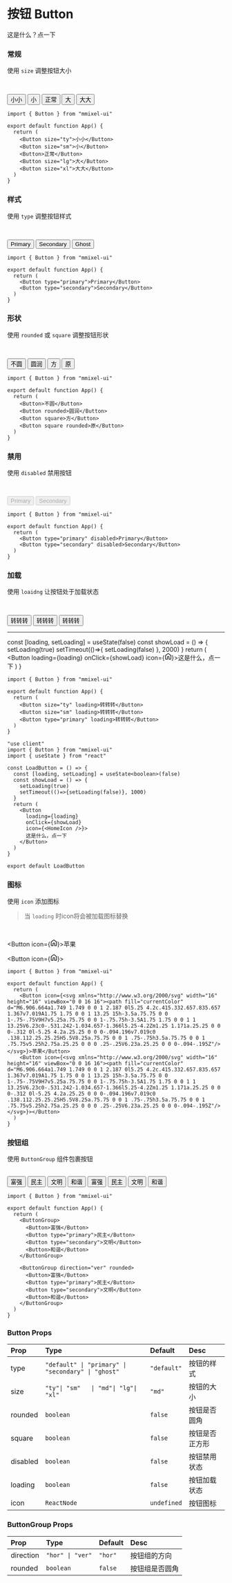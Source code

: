 # 按钮 Button

这是什么？点一下


### 常规

使用 `size` 调整按钮大小

<br/>

<Button size="ty">小小</Button>
<Button size="sm">小</Button>
<Button>正常</Button>
<Button size="lg">大</Button>
<Button size="xl">大大</Button>

```tsx copy
import { Button } from "mmixel-ui"

export default function App() {
  return (
    <Button size="ty">小小</Button>
    <Button size="sm">小</Button>
    <Button>正常</Button>
    <Button size="lg">大</Button>
    <Button size="xl">大大</Button>
  )
}
```

### 样式

使用 `type` 调整按钮样式

<br/>

<Button type="primary">Primary</Button>
<Button type="secondary">Secondary</Button>
<Button type="ghost">Ghost</Button>

```tsx copy
import { Button } from "mmixel-ui"

export default function App() {
  return (
    <Button type="primary">Primary</Button>
    <Button type="secondary">Secondary</Button>
  )
}
```

### 形状

使用 `rounded` 或 `square` 调整按钮形状

<br/>

<Button>不圆</Button>
<Button rounded>圆润</Button>
<Button square>方</Button>
<Button square rounded>原</Button>

```tsx copy
import { Button } from "mmixel-ui"

export default function App() {
  return (
    <Button>不圆</Button>
    <Button rounded>圆润</Button>
    <Button square>方</Button>
    <Button square rounded>原</Button>
  )
}
```

### 禁用

使用 `disabled` 禁用按钮

<br/>

<Button type="primary" disabled>Primary</Button>
<Button type="secondary" disabled>Secondary</Button>

```tsx copy
import { Button } from "mmixel-ui"

export default function App() {
  return (
    <Button type="primary" disabled>Primary</Button>
    <Button type="secondary" disabled>Secondary</Button>
  )
}
```

### 加载

使用 `loaidng` 让按钮处于加载状态

<br/>

<Button size="ty" loading>转转转</Button>
<Button size="sm" loading>转转转</Button>
<Button type="primary" loading>转转转</Button>

---

  const [loading, setLoading] = useState(false)
  const showLoad = () => {
    setLoading(true)
    setTimeout(()=>{
      setLoading(false)
    }, 2000)
  }
  return (
    <Button loading={loading} onClick={showLoad} icon={<svg xmlns="http://www.w3.org/2000/svg" width="16" height="16" viewBox="0 0 16 16"><path fill="currentColor" d="M6.906.664a1.749 1.749 0 0 1 2.187 0l5.25 4.2c.415.332.657.835.657 1.367v7.019A1.75 1.75 0 0 1 13.25 15h-3.5a.75.75 0 0 1-.75-.75V9H7v5.25a.75.75 0 0 1-.75.75h-3.5A1.75 1.75 0 0 1 1 13.25V6.23c0-.531.242-1.034.657-1.366l5.25-4.2Zm1.25 1.171a.25.25 0 0 0-.312 0l-5.25 4.2a.25.25 0 0 0-.094.196v7.019c0 .138.112.25.25.25H5.5V8.25a.75.75 0 0 1 .75-.75h3.5a.75.75 0 0 1 .75.75v5.25h2.75a.25.25 0 0 0 .25-.25V6.23a.25.25 0 0 0-.094-.195Z"/></svg>}>这是什么，点一下</Button>
    )
}

<LoadButton/>

```tsx copy
import { Button } from "mmixel-ui"

export default function App() {
  return (
    <Button size="ty" loading>转转转</Button>
    <Button size="sm" loading>转转转</Button>
    <Button type="primary" loading>转转转</Button>
  )
}
```

```tsx copy
"use client"
import { Button } from "mmixel-ui"
import { useState } from "react"

const LoadButton = () => {
  const [loading, setLoading] = useState<boolean>(false)
  const showLoad = () => {
    setLoading(true)
    setTimeout(()=>{setLoading(false)}, 1000)
  }
  return (
    <Button 
      loading={loading}
      onClick={showLoad}
      icon={<HomeIcon />}>
      这是什么，点一下
    </Button>
  )
}

export default LoadButton
```

### 图标

使用 `icon` 添加图标

> 当 `loading` 时icon将会被加载图标替换

<br/>

<Button icon={<svg xmlns="http://www.w3.org/2000/svg" width="16" height="16" viewBox="0 0 16 16"><path fill="currentColor" d="M6.906.664a1.749 1.749 0 0 1 2.187 0l5.25 4.2c.415.332.657.835.657 1.367v7.019A1.75 1.75 0 0 1 13.25 15h-3.5a.75.75 0 0 1-.75-.75V9H7v5.25a.75.75 0 0 1-.75.75h-3.5A1.75 1.75 0 0 1 1 13.25V6.23c0-.531.242-1.034.657-1.366l5.25-4.2Zm1.25 1.171a.25.25 0 0 0-.312 0l-5.25 4.2a.25.25 0 0 0-.094.196v7.019c0 .138.112.25.25.25H5.5V8.25a.75.75 0 0 1 .75-.75h3.5a.75.75 0 0 1 .75.75v5.25h2.75a.25.25 0 0 0 .25-.25V6.23a.25.25 0 0 0-.094-.195Z"/></svg>}>苹果</Button>

<Button icon={<svg xmlns="http://www.w3.org/2000/svg" width="16" height="16" viewBox="0 0 16 16"><path fill="currentColor" d="M6.906.664a1.749 1.749 0 0 1 2.187 0l5.25 4.2c.415.332.657.835.657 1.367v7.019A1.75 1.75 0 0 1 13.25 15h-3.5a.75.75 0 0 1-.75-.75V9H7v5.25a.75.75 0 0 1-.75.75h-3.5A1.75 1.75 0 0 1 1 13.25V6.23c0-.531.242-1.034.657-1.366l5.25-4.2Zm1.25 1.171a.25.25 0 0 0-.312 0l-5.25 4.2a.25.25 0 0 0-.094.196v7.019c0 .138.112.25.25.25H5.5V8.25a.75.75 0 0 1 .75-.75h3.5a.75.75 0 0 1 .75.75v5.25h2.75a.25.25 0 0 0 .25-.25V6.23a.25.25 0 0 0-.094-.195Z"/></svg>}></Button>

```tsx copy
import { Button } from "mmixel-ui"

export default function App() {
  return (
    <Button icon={<svg xmlns="http://www.w3.org/2000/svg" width="16" height="16" viewBox="0 0 16 16"><path fill="currentColor" d="M6.906.664a1.749 1.749 0 0 1 2.187 0l5.25 4.2c.415.332.657.835.657 1.367v7.019A1.75 1.75 0 0 1 13.25 15h-3.5a.75.75 0 0 1-.75-.75V9H7v5.25a.75.75 0 0 1-.75.75h-3.5A1.75 1.75 0 0 1 1 13.25V6.23c0-.531.242-1.034.657-1.366l5.25-4.2Zm1.25 1.171a.25.25 0 0 0-.312 0l-5.25 4.2a.25.25 0 0 0-.094.196v7.019c0 .138.112.25.25.25H5.5V8.25a.75.75 0 0 1 .75-.75h3.5a.75.75 0 0 1 .75.75v5.25h2.75a.25.25 0 0 0 .25-.25V6.23a.25.25 0 0 0-.094-.195Z"/></svg>}>苹果</Button>
    <Button icon={<svg xmlns="http://www.w3.org/2000/svg" width="16" height="16" viewBox="0 0 16 16"><path fill="currentColor" d="M6.906.664a1.749 1.749 0 0 1 2.187 0l5.25 4.2c.415.332.657.835.657 1.367v7.019A1.75 1.75 0 0 1 13.25 15h-3.5a.75.75 0 0 1-.75-.75V9H7v5.25a.75.75 0 0 1-.75.75h-3.5A1.75 1.75 0 0 1 1 13.25V6.23c0-.531.242-1.034.657-1.366l5.25-4.2Zm1.25 1.171a.25.25 0 0 0-.312 0l-5.25 4.2a.25.25 0 0 0-.094.196v7.019c0 .138.112.25.25.25H5.5V8.25a.75.75 0 0 1 .75-.75h3.5a.75.75 0 0 1 .75.75v5.25h2.75a.25.25 0 0 0 .25-.25V6.23a.25.25 0 0 0-.094-.195Z"/></svg>}></Button>
  )
}
```

### 按钮组

使用 `ButtonGroup` 组件包裹按钮

<br/>


<ButtonGroup>
  <Button>富强</Button>
  <Button type="primary">民主</Button>
  <Button type="secondary">文明</Button>
  <Button>和谐</Button>
</ButtonGroup>

<ButtonGroup direction="ver" rounded>
  <Button>富强</Button>
  <Button type="primary">民主</Button>
  <Button type="secondary">文明</Button>
  <Button>和谐</Button>
</ButtonGroup>

```tsx copy
import { Button } from "mmixel-ui"

export default function App() {
  return (
    <ButtonGroup>
      <Button>富强</Button>
      <Button type="primary">民主</Button>
      <Button type="secondary">文明</Button>
      <Button>和谐</Button>
    </ButtonGroup>

    <ButtonGroup direction="ver" rounded>
      <Button>富强</Button>
      <Button type="primary">民主</Button>
      <Button type="secondary">文明</Button>
      <Button>和谐</Button>
    </ButtonGroup>
  )
}
```

### Button Props

| Prop     | Type                                               | Default     | Desc           |
| :------- | :------------------------------------------------- | :---------- | :------------- |
| type     | `"default" \| "primary" \| "secondary" \| "ghost"` | `"default"` | 按钮的样式     |
| size     | `"ty"\| "sm"   \| "md"\| "lg"\| "xl"`              | `"md"`      | 按钮的大小     |
| rounded  | `boolean`                                          | `false`     | 按钮是否圆角   |
| square   | `boolean`                                          | `false`     | 按钮是否正方形 |
| disabled | `boolean`                                          | `false`     | 按钮禁用状态   |
| loading  | `boolean`                                          | `false`     | 按钮加载状态   |
| icon     | `ReactNode`                                        | `undefined` | 按钮图标       |

### ButtonGroup Props

| Prop      | Type             | Default | Desc           |
| :-------- | :--------------- | :------ | :------------- |
| direction | `"hor" \| "ver"` | `"hor"` | 按钮组的方向   |
| rounded   | `boolean`        | `false` | 按钮组是否圆角 |
